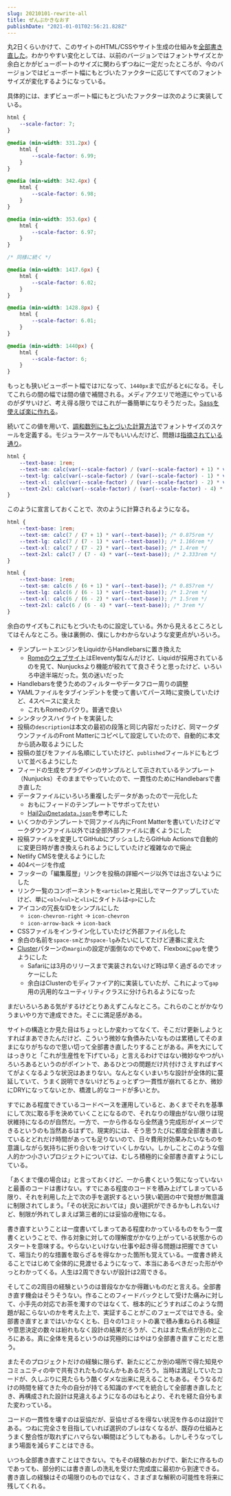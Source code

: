 ```yaml
---
slug: 20210101-rewrite-all
title: ぜんぶかきなおす
publishDate: "2021-01-01T02:56:21.828Z"
---
```


丸2日くらいかけて、このサイトのHTML/CSSやサイト生成の仕組みを[全部書き直した](https://github.com/yuheiy/yuheiy.com-v5/commit/99b31c35ba936257fa5b14b61bb4a6356b427e6a)。わかりやすい変化としては、以前のバージョンではフォントサイズとか余白とかがビューポートのサイズに関わらずつねに一定だったところが、今のバージョンではビューポート幅にもとづいたファクターに応じてすべてのフォントサイズが変化するようになっている。

具体的には、まずビューポート幅にもとづいたファクターは次のように実装している。

```css
html {
	--scale-factor: 7;
}

@media (min-width: 331.2px) {
	html {
		--scale-factor: 6.99;
	}
}

@media (min-width: 342.4px) {
	html {
		--scale-factor: 6.98;
	}
}

@media (min-width: 353.6px) {
	html {
		--scale-factor: 6.97;
	}
}

/* 同様に続く */

@media (min-width: 1417.6px) {
	html {
		--scale-factor: 6.02;
	}
}

@media (min-width: 1428.8px) {
	html {
		--scale-factor: 6.01;
	}
}

@media (min-width: 1440px) {
	html {
		--scale-factor: 6;
	}
}
```

もっとも狭いビューポート幅では`7`になって、`1440px`まで広がると`6`になる。そしてこれらの間の幅では間の値で補間される。メディアクエリで地道にやっているのがダサいけど、考え得る限りではこれが一番簡単になりそうだった。[Sassを使えば楽に作れる](https://github.com/yuheiy/yuheiy.com-v5/blob/e836b14653874ebf1b1c866633cda0a19971122d/src/_styles/main.scss#L68-L87)。

続いてこの値を用いて、[調和数列にもとづいた計算方法](https://standard.shiftbrain.com/blog/harmonious-proportions-in-type-sizes)でフォントサイズのスケールを定義する。モジュラースケールでもいいんだけど、問題は[指摘されている通り](https://standard.shiftbrain.com/blog/music-math-typography)。

```css
html {
	--text-base: 1rem;
	--text-sm: calc(var(--scale-factor) / (var(--scale-factor) + 1) * var(--text-base));
	--text-lg: calc(var(--scale-factor) / (var(--scale-factor) - 1) * var(--text-base));
	--text-xl: calc(var(--scale-factor) / (var(--scale-factor) - 2) * var(--text-base));
	--text-2xl: calc(var(--scale-factor) / (var(--scale-factor) - 4) * var(--text-base));
}
```

このように宣言しておくことで、次のように計算されるようになる。

```css
html {
	--text-base: 1rem;
	--text-sm: calc(7 / (7 + 1) * var(--text-base)); /* 0.875rem */
	--text-lg: calc(7 / (7 - 1) * var(--text-base)); /* 1.166rem */
	--text-xl: calc(7 / (7 - 2) * var(--text-base)); /* 1.4rem */
	--text-2xl: calc(7 / (7 - 4) * var(--text-base)); /* 2.333rem */
}
```

```css
html {
	--text-base: 1rem;
	--text-sm: calc(6 / (6 + 1) * var(--text-base)); /* 0.857rem */
	--text-lg: calc(6 / (6 - 1) * var(--text-base)); /* 1.2rem */
	--text-xl: calc(6 / (6 - 2) * var(--text-base)); /* 1.5rem */
	--text-2xl: calc(6 / (6 - 4) * var(--text-base)); /* 3rem */
}
```

余白のサイズもこれにもとづいたものに設定している。外から見えるところとしてはそんなところ。後は裏側の、僕にしかわからないような変更点がいろいろ。

- テンプレートエンジンをLiquidからHandlebarsに置き換えた
  - [Romeのウェブサイト](https://rome.tools/)はEleventy製なんだけど、Liquidが採用されているのを見て、Nunjucksより機能が絞れてて良さそうと思ったけど、いろいろ中途半端だった。気の迷いだった
- Handlebarsを使うためのフィルターやデータフロー周りの調整
- YAMLファイルをタブインデントを使って書いてパース時に変換していたけど、4スペースに変えた
  - これもRomeのパクり。普通で良い
- シンタックスハイライトを実装した
- 投稿の`description`は本文の最初の段落と同じ内容だったけど、同マークダウンファイルのFront Matterにコピペして設定していたので、自動的に本文から読み取るようにした
- 投稿の並びをファイル名順にしていたけど、`published`フィールドにもとづいて並べるようにした
- フィードの生成をプラグインのサンプルとして示されているテンプレート（Nunjucks）そのままでやっていたので、一貫性のためにHandlebarsで書き直した
- データファイルにいろいろ重複したデータがあったので一元化した
  - おもにフィードのテンプレートでサボってたせい
  - [Hail2uの`metadata.json`](https://github.com/hail2u/hail2u.net/blob/8e0df3431ec2ff8859a79cb337c208aa8d4b649d/src/metadata.json)を参考にした
- いくつかのテンプレートで同ファイル内にFront Matterを書いていたけどマークダウンファイル以外では全部外部ファイルに書くようにした
- 投稿ファイルを変更してGitHubにプッシュしたらGitHub Actionsで自動的に変更日時が書き換えられるようにしていたけど複雑なので廃止
- Netlify CMSを使えるようにした
- 404ページを作成
- フッターの「編集履歴」リンクを投稿の詳細ページ以外では出さないようにした
- リンク一覧のコンポーネントを`<article>`と見出しでマークアップしていたけど、単に`<ol>`/`<ul>`と`<li>`にタイトルは`<p>`にした
- アイコンの冗長なIDをシンプルにした
  - `icon-chevron-right` → `icon-chevron`
  - `icon-arrow-back` → `icon-back`
- CSSファイルをインライン化していたけど外部ファイル化した
- 余白の名前を`space-sm`とか`space-lg`みたいにしてたけど連番に変えた
- [Cluster](https://every-layout.dev/layouts/cluster/)パターンの`margin`の設定が面倒なのでやめて、Flexboxに`gap`を使うようにした
  - Safariには3月のリリースまで実装されないけど時は早く過ぎるのでオッケーにした
  - 余白はClusterのモディファイア的に実装していたが、これによって`gap`用の汎用的なユーティリティクラスに分けられるようになった

まだいろいろある気がするけどとりあえずこんなところ。これらのことがかなりうまいやり方で達成できた。そこに満足感がある。

サイトの構造とか見た目はちょっとしか変わってなくて、そこだけ更新しようとすればまあできたんだけど、こういう微妙な負債みたいなものは累積してそのままになりがちなので思い切って全部書き直したりすることがある。声を大にしてはっきりと「これが生産性を下げている」と言えるわけではない微妙なやつがいろいろあるというのがポイントで、あるひとつの問題だけ片付けさえすればすべてがよくなるような状況はあまりない。なんとなくいまいちな設計が全体的に蔓延していて、うまく説明できないけどちょっとずつ一貫性が崩れてるとか、微妙にDRYになってないとか、橋渡し的なコードが多いとか。

すでにある程度できているコードベースを運用していると、あくまでそれを基準にして次に取る手を決めていくことになるので、それなりの理由がない限りは現状維持になるのが自然だ。一方で、一から作るなら全然違う完成形がイメージできるというのも当然あるはずで。現実的には、そう思うたびに都度全部書き直しているとどれだけ時間があっても足りないので、日々費用対効果みたいなものを意識しながら気持ちに折り合いをつけていくしかない。しかしことこのような個人的かつ小さいプロジェクトについては、むしろ積極的に全部書き直すようにしている。

「あくまで僕の場合は」と言っておくけど、一から書くという気になっていないと最善のコードは書けない。すでにある程度のコードを積み上げてしまっている限り、それを利用した上で次の手を選択するという狭い範囲の中で発想が無意識に制限されてしまう。「その状況においては」良い選択ができるかもしれないけど、制限が外れてしまえば第三者的には妥協の産物になる。

書き直すということは一度書いてしまってある程度わかっているものをもう一度書くということで、作る対象に対しての理解度がかなり上がっている状態からのスタートを意味する。やらないといけない仕事や起き得る問題は把握できていて、場当たり的な措置を取らざるを得なかった箇所も覚えている。一度書き終えることではじめて全体的に見渡せるようになって、本当にあるべきだった形がやっとわかってくる。人生は2周できないが設計は2周できる。

そしてこの2周目の経験というのは普段なかなか得難いものだと言える。全部書き直す機会はそうそうない。作ることのフィードバックとして受けた痛みに対して、小手先の対応でお茶を濁すのではなくて、根本的にどうすればこのような問題が起こらないのかを考えた上で、実証することがこのフェーズではできる。全部書き直すとまではいかなくとも、日々の1コミットの裏で積み重ねられる検証や意思決定の数々は紛れもなく設計の結果だろうが、これはまた焦点が別のところにある。真に全体を見るというのは究極的にはやはり全部書き直すことだと思う。

またそのプロジェクトだけの経験に限らず、新たにどこか別の場所で得た知見やコミュニティの中で共有されたものなんかもあるだろう。当時は満足していたコードが、久しぶりに見たらもう酷くダメな出来に見えることもある。そうなるだけの時間を経てきた今の自分が持てる知識のすべてを統合して全部書き直したとき、再構成された設計は見違えるようになるのはもとより、それを経た自分もまた変わっている。

コードの一貫性を壊すのは妥協だが、妥協せざるを得ない状況を作るのは設計である。つねに完全さを目指していれば選択のブレはなくなるが、既存の仕組みとうまく整合性が取れずにハマらない瞬間はどうしてもある。しかしそうなってしまう場面を減らすことはできる。

いつも全部書き直すことはできない。でもその経験のおかげで、新たに作るものであっても、部分的には書き直しの洗礼を受けた完成度に最初から到達できる。書き直しの経験はその場限りのものではなく、さまざまな解釈の可能性を将来に残してくれる。
